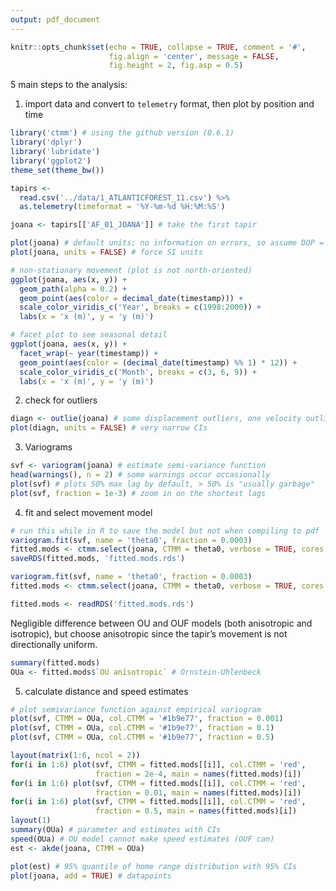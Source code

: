 ```yaml
---
output: pdf_document
---
```


```r
knitr::opts_chunk$set(echo = TRUE, collapse = TRUE, comment = '#',
                      fig.align = 'center', message = FALSE,
                      fig.height = 2, fig.asp = 0.5)
```

5 main steps to the analysis:

1. import data and convert to `telemetry` format, then plot by position and time

```r
library('ctmm') # using the github version (0.6.1)
library('dplyr')
library('lubridate')
library('ggplot2')
theme_set(theme_bw())

tapirs <-
  read.csv('../data/1_ATLANTICFOREST_11.csv') %>%
  as.telemetry(timeformat = '%Y-%m-%d %H:%M:%S')

joana <- tapirs[['AF_01_JOANA']] # take the first tapir

plot(joana) # default units; no information on errors, so assume DOP = 1
plot(joana, units = FALSE) # force SI units
```

```r
# non-stationary movement (plot is not north-oriented)
ggplot(joana, aes(x, y)) +
  geom_path(alpha = 0.2) +
  geom_point(aes(color = decimal_date(timestamp))) +
  scale_color_viridis_c('Year', breaks = c(1998:2000)) +
  labs(x = 'x (m)', y = 'y (m)')

# facet plot to see seasonal detail
ggplot(joana, aes(x, y)) +
  facet_wrap(~ year(timestamp)) +
  geom_point(aes(color = (decimal_date(timestamp) %% 1) * 12)) +
  scale_color_viridis_c('Month', breaks = c(3, 6, 9)) +
  labs(x = 'x (m)', y = 'y (m)')
```

\newpage

2. check for outliers

```r
diagn <- outlie(joana) # some displacement outliers, one velocity outlier
plot(diagn, units = FALSE) # very narrow CIs
```

\newpage

3. Variograms

```r
svf <- variogram(joana) # estimate semi-variance function
head(warnings(), n = 2) # some warnings occur occasionally
plot(svf) # plots 50% max lag by default, > 50% is "usually garbage"
plot(svf, fraction = 1e-3) # zoom in on the shortest lags
```

\newpage

4. fit and select movement model

```r
# run this while in R to save the model but not when compiling to pdf
variogram.fit(svf, name = 'theta0', fraction = 0.0003)
fitted.mods <- ctmm.select(joana, CTMM = theta0, verbose = TRUE, cores = 0)
saveRDS(fitted.mods, 'fitted.mods.rds')
```

```r
variogram.fit(svf, name = 'theta0', fraction = 0.0003)
fitted.mods <- ctmm.select(joana, CTMM = theta0, verbose = TRUE, cores = 0)
```

```r
fitted.mods <- readRDS('fitted.mods.rds')
```

Negligible difference between OU and OUF models (both anisotropic and isotropic), but choose anisotropic since the tapir's movement is not directionally uniform.

```r
summary(fitted.mods)
OUa <- fitted.mods$`OU anisotropic` # Ornstein-Uhlenbeck
```

5. calculate distance and speed estimates 

```r
# plot semivariance function against empirical variogram
plot(svf, CTMM = OUa, col.CTMM = '#1b9e77', fraction = 0.001)
plot(svf, CTMM = OUa, col.CTMM = '#1b9e77', fraction = 0.1)
plot(svf, CTMM = OUa, col.CTMM = '#1b9e77', fraction = 0.5)
```

\newpage

```r
layout(matrix(1:6, ncol = 2))
for(i in 1:6) plot(svf, CTMM = fitted.mods[[i]], col.CTMM = 'red',
                   fraction = 2e-4, main = names(fitted.mods)[i])
for(i in 1:6) plot(svf, CTMM = fitted.mods[[i]], col.CTMM = 'red',
                   fraction = 0.01, main = names(fitted.mods)[i])
for(i in 1:6) plot(svf, CTMM = fitted.mods[[i]], col.CTMM = 'red',
                   fraction = 0.5, main = names(fitted.mods)[i])
layout(1)
summary(OUa) # parameter and estimates with CIs
speed(OUa) # OU model cannot make speed estimates (OUF can)
est <- akde(joana, CTMM = OUa)

plot(est) # 95% quantile of home range distribution with 95% CIs
plot(joana, add = TRUE) # datapoints
```

